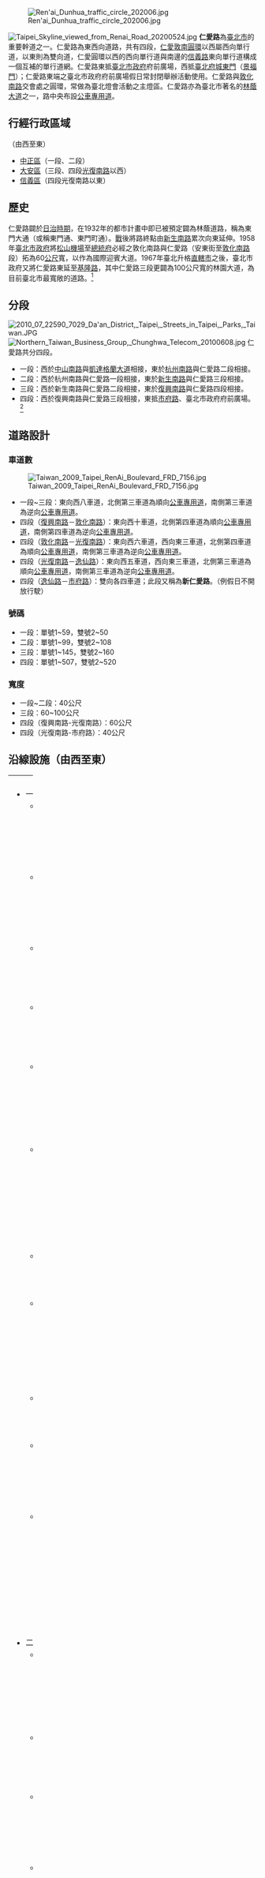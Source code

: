 {{noteTA
|G1=長度單位
}}
[[File:Ren'ai_Dunhua_traffic_circle_202006.jpg|thumb]]

[[File:Taipei_Skyline_viewed_from_Renai_Road_20200524.jpg|thumb]]
'''仁愛路'''為[[臺北市|臺北市]]的重要幹道之一。仁愛路為東西向道路，共有四段，[[仁愛敦南圓環|仁愛敦南圓環]]以西屬西向單行道，以東則為雙向道，仁愛圓環以西的西向單行道與南邊的[[信義路_(臺北市)|信義路]]東向單行道構成一個互補的單行道網。仁愛路東抵[[臺北市政府|臺北市政府]]府前廣場，西抵[[臺北府城東門|臺北府城東門]]（[[景福門|景福門]]）；仁愛路東端之臺北市政府府前廣場假日常封閉舉辦活動使用。仁愛路與[[敦化南路|敦化南路]]交會處之圓環，常做為臺北燈會活動之主燈區。仁愛路亦為臺北市著名的[[林蔭道|林蔭大道]]之一，路中央布設[[公車專用道|公車專用道]]。

==行經行政區域==
（由西至東）
*[[中正區_(臺北市)|中正區]]（一段、二段）
*[[大安區_(臺北市)|大安區]]（三段、四段[[光復南路|光復南路]]以西）
*[[信義區_(臺北市)|信義區]]（四段光復南路以東）

==歷史==
仁愛路闢於[[台灣日治時期|日治時期]]，在1932年的都市計畫中即已被預定闢為林蔭道路，稱為東門大通（或稱東門通、東門町通）。[[太平洋戰爭|戰]]後將路終點由[[新生南路|新生南路]]累次向東延伸。1958年[[臺北市政府|臺北市政府]]將[[臺北松山機場|松山機場]]至[[總統府_(臺灣)|總統府]]必經之敦化南路與仁愛路（安東街至[[敦化南路|敦化南路]]段）拓為60[[公尺|公尺]]寬，以作為國際迎賓大道。1967年臺北升格[[直轄市|直轄市]]之後，臺北市政府又將仁愛路東延至[[基隆路|基隆路]]，其中仁愛路三段更闢為100公尺寬的林園大道，為目前臺北市最寬敞的道路。<ref name="大安區志">{{Cite book | author = 卞鳳奎 | title = 大安區志 | location = 臺北市新生南路2段86號8、9樓 | publisher = 臺北市大安區公所 | date = 2011-09 | pages = p.203 | ISBN = 9789860285499 | url = http://www-ws.gov.taipei/001/Upload/public/Attachment/17414333478.pdf | language = zh-tw | access-date = 2018-06-14 | archive-date = 2020-11-11 | archive-url = https://web.archive.org/web/20201111165719/http://www-ws.gov.taipei/001/Upload/public/Attachment/17414333478.pdf | dead-url = no }}</ref>

==分段==
[[File:2010_07_22590_7029_Da'an_District,_Taipei,_Streets_in_Taipei,_Parks,_Taiwan.JPG|thumb]]
[[Image:Northern_Taiwan_Business_Group,_Chunghwa_Telecom_20100608.jpg|thumb]]
仁愛路共分四段。
*一段：西於[[中山南路_(臺北市)|中山南路]]與[[凱達格蘭大道|凱達格蘭大道]]相接，東於[[杭州南路|杭州南路]]與仁愛路二段相接。
*二段：西於杭州南路與仁愛路一段相接，東於[[新生南路|新生南路]]與仁愛路三段相接。 
*三段：西於新生南路與仁愛路二段相接，東於[[復興南路|復興南路]]與仁愛路四段相接。
*四段：西於復興南路與仁愛路三段相接，東抵[[市府路|市府路]]、臺北市政府府前廣場。<ref name="大安區志" />

==道路設計==
===車道數===
[[Image:Taiwan_2009_Taipei_RenAi_Boulevard_FRD_7156.jpg|thumb]]
*一段~三段：東向西八車道，北側第三車道為順向[[公車專用道|公車專用道]]，南側第三車道為逆向[[公車專用道|公車專用道]]。
*四段（[[復興南路|復興南路]]－[[敦化南路|敦化南路]]）：東向西十車道，北側第四車道為順向[[公車專用道|公車專用道]]，南側第四車道為逆向[[公車專用道|公車專用道]]。
*四段（[[敦化南路|敦化南路]]－[[光復南路|光復南路]]）：東向西六車道，西向東三車道，北側第四車道為順向[[公車專用道|公車專用道]]，南側第三車道為逆向[[公車專用道|公車專用道]]。
*四段（[[光復南路|光復南路]]－[[逸仙路|逸仙路]]）：東向西五車道，西向東三車道，北側第三車道為順向[[公車專用道|公車專用道]]，南側第三車道為逆向[[公車專用道|公車專用道]]。
*四段（[[逸仙路|逸仙路]]－[[市府路|市府路]]）：雙向各四車道；此段又稱為'''新仁愛路'''。（例假日不開放行駛）

===號碼===
*一段：單號1~59，雙號2~50
*二段：單號1~99，雙號2~108
*三段：單號1~145，雙號2~160
*四段：單號1~507，雙號2~520

===寬度===
*一段~二段：40公尺
*三段：60~100公尺
*四段（復興南路-光復南路）：60公尺
*四段（光復南路-市府路）：40公尺

==沿線設施（由西至東）==
{| border="0" cellpadding="5" width="100%"
|----- valign="top"
| width="50%" | || width="50%" | 
|-----
| valign="top" |
*一段
**[[臺北府城東門|臺北府城東門]]（景福門，中山南路口）
**[[國立臺灣大學醫學人文博物館|國立臺灣大學醫學人文博物館]](1號)
**[[臺北市中正區東門國民小學|臺北市中正區東門國民小學]]（2號）
**[[臺北市青少年發展處|臺北市青少年發展處]]（17、19號）
**[[臺北市公共自行車租賃系統|臺北市公共自行車租賃系統]]仁愛林森路口站
**[[臺北市政府警察局中正第一分局|臺北市政府警察局中正第一分局]]仁愛路派出所（19號1樓）
**[[東和禪寺|東和禪寺]]（21之33號）
**[[國立臺灣大學醫學院附設醫院|國立臺灣大學醫學院附設醫院]]仁愛宿舍（29號）
**仁愛新城(37號~49號)
**[[中華電信|中華電信]]臺灣北區電信分公司（42號）
**交通通訊傳播大樓（50號，[[中華民國交通部|交通部]]與[[國家通訊傳播委員會|國家通訊傳播委員會]]合用）

*二段
**[[滙豐（台灣）商業銀行|滙豐（台灣）商業銀行]]仁愛分行（2號）
**中華航運學會（10之1號3樓）
**[[上海商業儲蓄銀行|上海商業儲蓄銀行]]仁愛大廈（16號）
**原[[臺灣省議會|臺灣省議會]]議長官邸，現[[立法院副院長|立法院副院長]]官邸（31號）
**[[長流美術館|長流美術館]]台北館（63號B1）

*三段
**[[台灣中油|台灣中油]]新生南路加油站（1號）
**[[臺北市政府警察局|臺北市政府警察局]]大安分局（2號）
**臺北市政府警察局大安分局新生南路派出所  (18號)
**[[臺北市大安區幸安國民小學|臺北市大安區幸安國民小學]]（日治時代稱為幸小學校）（22號）
**[[台灣土地銀行|台灣土地銀行]]仁愛分行（29號）
**[[中華郵政|中華郵政]]臺北仁愛路郵局（47號）
**[[宏盛帝寶|宏盛帝寶]]（53號，原[[廣播電視大廈|廣播電視大廈]]拆除改建而成）
**[[建國假日花市|建國假日花市]]（[[建國高架道路|建國高架道路]]下，建國南路口）
**[[空總創新基地|空總創新基地]]（55號，[[國防部空軍司令部|國防部空軍司令部]]舊址）
**[[中華民國副總統|中華民國副總統]]官邸（120號）
**八一四空軍勝利紀念大樓（145號）（臺北空軍官兵活動中心-介壽堂，2018年6月拆除）
**[[福華大飯店|台北福華大飯店]]（160號）
| valign="top" |

*四段
**[[明台產物保險|明台產物保險]]總公司（1號）
**[[臺北市立聯合醫院|台北市立聯合醫院仁愛院區]]（10號）
**[[臺北市公共自行車租賃系統|臺北市公共自行車租賃系統]][[臺北市立聯合醫院|台北市立聯合醫院仁愛院區]]站
**宏恩綜合醫院（61號）
**[[仁愛圓環|仁愛圓環]]（敦化南路口）
**國泰世華銀行仁愛大樓（85號）
**[[台新金控|台新金控]]大樓（118號）
**中山醫院（112巷11號，台新金控大樓正後方）
**[[臺北市立仁愛國民中學|臺北市立仁愛國民中學]]（130號）
**[[富邦金控|富邦金融中心]]（169號）
**[[福安紀念館|福安紀念館]]（258號）
**[[國泰醫院|國泰醫院]]臺北總院(280號)
**[[國泰人壽|國泰人壽]]大樓（296號）
**[[國父紀念館|國父紀念館]]（505號）
**[[臺北市公共自行車租賃系統|臺北市公共自行車租賃系統]]仁愛逸仙路口站
**[[臺北市議會|臺北市議會]]（507號）
**[[臺北市市政大樓|臺北市市政大樓]]、[[市民廣場_(臺北市)|市民廣場]]（市府路口）
**[[臺北市公共自行車租賃系統|臺北市公共自行車租賃系統]]仁愛延吉街口站
|}

==參見==
{{portal box|台北|公路}}　
*[[臺北市主要道路列表|臺北市主要道路列表]]

==參考來源==
<references />
==外部連結==
{{臺北市市區主要道路}}
{{DEFAULTSORT:Ren-ai}}

[[Category:臺北市街道|Category:臺北市街道]]